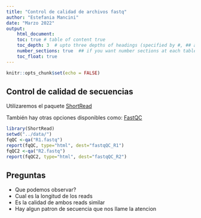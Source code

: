 ```yaml
---
title: "Control de calidad de archivos fastq"
author: "Estefania Mancini"
date: "Marzo 2022"
output:
    html_document:
    toc: true # table of content true
    toc_depth: 3  # upto three depths of headings (specified by #, ## and ###)
    number_sections: true  ## if you want number sections at each table header
    toc_float: true
---
```


```r
knitr::opts_chunk$set(echo = FALSE)
```

## Control de calidad de secuencias

Utilizaremos el paquete [ShortRead](http://bioconductor.org/packages/release/bioc/html/ShortRead.html)

También hay otras opciones disponibles como:
[FastQC](https://www.bioinformatics.babraham.ac.uk/projects/fastqc/)

```r
library(ShortRead)
setwd("../data/")
fqQC <-qa("R1.fastq")
report(fqQC, type="html", dest="fastqQC_R1")
fqQC2 <-qa("R2.fastq")
report(fqQC2, type="html", dest="fastqQC_R2")
```

## Preguntas

* Que podemos observar?
* Cual es la longitud de los reads
* Es la calidad de ambos reads similar
* Hay algun patron de secuencia que nos llame la atencion